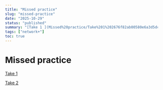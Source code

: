 ```yaml
---
title: "Missed practice"
slug: "missed-practice"
date: "2025-10-29"
status: "published"
summary: "[Take 1 ](Missed%20practice/Take%201%202676f82ab00580e6a3d5dc7e6d7d1de0.md)"
tags: ["network+"]
toc: true
---
```


# Missed practice

[Take 1 ](Missed%20practice/Take%201%202676f82ab00580e6a3d5dc7e6d7d1de0.md)

[Take 2](Missed%20practice/Take%202%202686f82ab005802399d6c0d683b1d8a0.md)